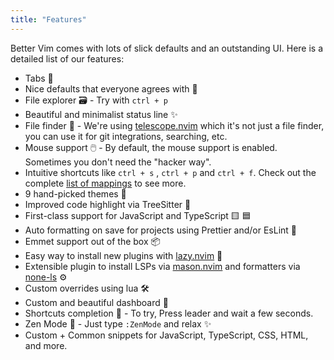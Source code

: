 ```yaml
---
title: "Features"
---
```


Better Vim comes with lots of slick defaults and an outstanding UI. Here is a detailed list of our features:

- Tabs 📂
- Nice defaults that everyone agrees with 🧠
- File explorer 🗃️ - Try with `ctrl + p`
- Beautiful and minimalist status line ✨
- File finder 🔎 - We're using [telescope.nvim](https://github.com/nvim-telescope/telescope.nvim) which it's not just a file finder, you can use it for git integrations, searching, etc.
- Mouse support 🖱️ - By default, the mouse support is enabled. Sometimes you don't need the "hacker way".
- Intuitive shortcuts like `ctrl + s` , `ctrl + p` and `ctrl + f`. Check out the complete [list of mappings](/mappings/general) to see more.
- 9 hand-picked themes 🎨
- Improved code highlight via TreeSitter 💃
- First-class support for JavaScript and TypeScript 🟨 🟦
- Auto formatting on save for projects using Prettier and/or EsLint 🤖
- Emmet support out of the box 📦
- Easy way to install new plugins with [lazy.nvim](https://github.com/folke/lazy.nvim) 🔌
- Extensible plugin to install LSPs via [mason.nvim](https://github.com/williamboman/mason.nvim) and formatters via [none-ls](https://github.com/nvimtools/none-ls.nvim) ⚙️
- Custom overrides using lua 🛠️
- Custom and beautiful dashboard 📝
- Shortcuts completion 📙 - To try, Press <span>leader</span> and wait a few seconds.
- Zen Mode 🧘 - Just type `:ZenMode` and relax ✨
- Custom + Common snippets for JavaScript, TypeScript, CSS, HTML, and more.
